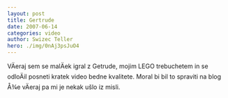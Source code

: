 ```yaml
---
layout: post
title: Gertrude
date: 2007-06-14
categories: video
author: Swizec Teller
hero: ./img/0nAj3psJuO4
---
```


VÄeraj sem se malÄek igral z Getrude, mojim LEGO trebuchetem in se odloÄil posneti kratek video bedne kvalitete. Moral bi bil to spraviti na blog Å¾e vÄeraj pa mi je nekak ušlo iz misli.
